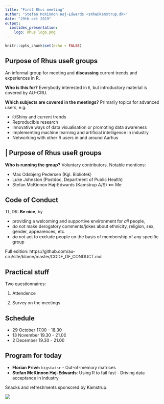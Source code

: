 ```yaml
---
title: "First Rhus meeting"
author: "Stefan McKinnon Høj-Edwards <smhe@kamstrup.dk>"
date: "29th oct 2019"
output: 
  ioslides_presentation: 
    logo: Rhus logo.png
---
```


```r
knitr::opts_chunk$set(echo = FALSE)
```

## Purpose of Rhus useR groups {.smaller}

An informal group for meeting and **discussing** current trends and experiences in R.

**Who is this for?** 
Everybody interested in `R`, but introductory material is covered by AU-CRU.

**Which subjects are covered in the meetings?** Primarily topics for advanced users, e.g.

- `R`/Shiny and current trends
- Reproducible research
- Innovative ways of data visualisation or promoting data awareness
- Implementing machine learning and artificial intelligence in industry
- Networking with other R users in and around Aarhus

## | Purpose of Rhus useR groups  {.smaller}

**Who is running the group?** 
Voluntary contributors. Notable mentions:

- Max Odsbjerg Pedersen (Kgl. Bibliotek)
- Luke Johnston (Postdoc, Department of Public Health)
- Stefan McKinnon Høj-Edwards (Kamstrup A/S) <== Me



## Code of Conduct

TL;DR: **Be nice**, by

- providing a welcoming and supportive environment for *all* people,
- *do not* make derogatory comments/jokes about ethnicity, religion, sex, gender, appearences, etc.
- *do not* act to exclude people on the basis of membership of any specific group


Full edition: https://github.com/au-cru/site/blame/master/CODE_OF_CONDUCT.md

## Practical stuff

Two questionnaires: 

(1) Attendence 

(2) Survey on the meetings


## Schedule


- 29 October  17.00 - 18.30
- 13 November 19.30 - 21.00
-  2 December 19.30 - 21.00

## Program for today

- **Florian Privé:** `bigstatsr` - Out-of-memory matrices
- **Stefan McKinnon Høj-Edwards**: Using R to fail fast - Driving data acceptance in industry

<div class="smaller">
Snacks and refreshments sponsored by Kamstrup.

![](../kamstrup.png)
</div>